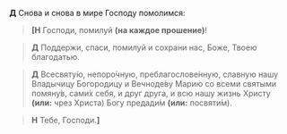 **Д** Снова и снова в мире Господу помолимся:

> **<b>[</b>Н** Господи, помилуй **(на каждое прошение)**!

> **Д** Поддержи, спаси, помилуй и сохрани нас, Боже, Тво­ею благодатью.

> **Д** Всесвяту́ю, непоро́чную, преблагослове́нную, слав­ную нашу Вла­ды­чицу Богородицу и Вечноде́ву Ма­рию
> со все­ми свя­тыми помяну́в, са­ми́х се­бя, и друг друга, и всю нашу жизнь Христу
> **(или:** чрез Христа<R>)</R> Богу пре­да­ди́м **(или:** по­святи́м<R>)</R>.

> **Н** Тебе, Господи.**<b>]</b>**

